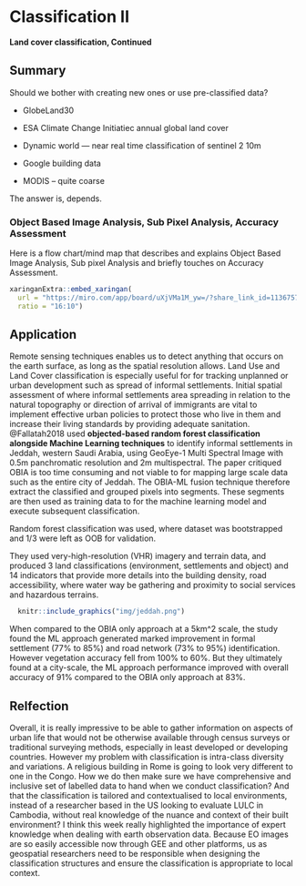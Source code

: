 # Classification II

**Land cover classification, Continued**

## Summary

Should we bother with creating new ones or use pre-classified data?

-   GlobeLand30

-   ESA Climate Change Initiatiec annual global land cover

-   Dynamic world --- near real time classification of sentinel 2 10m

-   Google building data

-   MODIS -- quite coarse

The answer is, depends.

### Object Based Image Analysis, Sub Pixel Analysis, Accuracy Assessment

Here is a flow chart/mind map that describes and explains Object Based Image Analysis, Sub pixel Analysis and briefly touches on Accuracy Assessment.

```r
xaringanExtra::embed_xaringan(
  url = "https://miro.com/app/board/uXjVMa1M_yw=/?share_link_id=113675726787",
  ratio = "16:10")
```

## Application

Remote sensing techniques enables us to detect anything that occurs on the earth surface, as long as the spatial resolution allows. Land Use and Land Cover classification is especially useful for for tracking unplanned or urban development such as spread of informal settlements. Initial spatial assessment of where informal settlements area spreading in relation to the natural topography or direction of arrival of immigrants are vital to implement effective urban policies to protect those who live in them and increase their living standards by providing adequate sanitation. @Fallatah2018 used **objected-based random forest classification alongside Machine Learning techniques** to identify informal settlements in Jeddah, western Saudi Arabia, using GeoEye-1 Multi Spectral Image with 0.5m panchromatic resolution and 2m multispectral. The paper critiqued OBIA is too time consuming and not viable to for mapping large scale data such as the entire city of Jeddah. The OBIA-ML fusion technique therefore extract the classified and grouped pixels into segments. These segments are then used as training data to for the machine learning model and execute subsequent classification.

Random forest classification was used, where dataset was bootstrapped and 1/3 were left as OOB for validation.

They used very-high-resolution (VHR) imagery and terrain data, and produced 3 land classifications (environment, settlements and object) and 14 indicators that provide more details into the building density, road accessibility, where water way be gathering and proximity to social services and hazardous terrains.

```r
  knitr::include_graphics("img/jeddah.png")
```

When compared to the OBIA only approach at a 5km^2 scale, the study found the ML approach generated marked improvement in formal settlement (77% to 85%) and road network (73% to 95%) identification. However vegetation accuracy fell from 100% to 60%. But they ultimately found at a city-scale, the ML approach performance improved with overall accuracy of 91% compared to the OBIA only approach at 83%. 

## Relfection

Overall, it is really impressive to be able to gather information on aspects of urban life that would not be otherwise available through census surveys or traditional surveying methods, especially in least developed or developing countries. However my problem with classification is intra-class diversity and variations. A religious building in Rome is going to look very different to one in the Congo. How we do then make sure we have comprehensive and inclusive set of labelled data to hand when we conduct classification? And that the classification is tailored and contextualised to local environments, instead of a researcher based in the US looking to evaluate LULC in Cambodia, without real knowledge of the nuance and context of their built environment?
I think this week really highlighted the importance of expert knowledge when dealing with earth observation data. Because EO images are so easily accessible now through GEE and other platforms, us as geospatial researchers need to be responsible when designing the classification structures and ensure the classification is appropriate to local context. 


